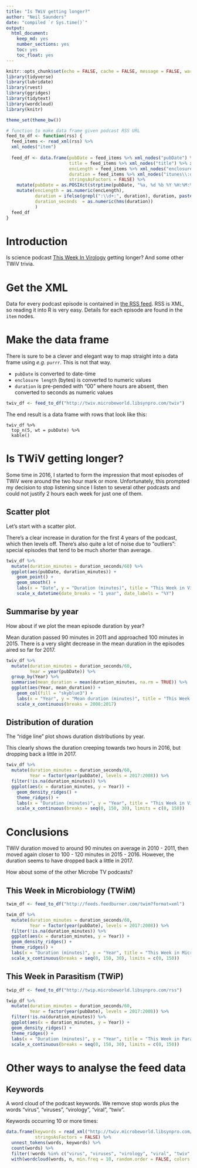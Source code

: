 ```yaml
---
title: "Is TWiV getting longer?"
author: "Neil Saunders"
date: "compiled `r Sys.time()`"
output: 
  html_document: 
    keep_md: yes
    number_sections: yes
    toc: yes
    toc_float: yes
---
```


```r
knitr::opts_chunk$set(echo = FALSE, cache = FALSE, message = FALSE, warning = FALSE, fig.path = "../../figures/")
library(tidyverse)
library(lubridate)
library(rvest)
library(ggridges)
library(tidytext)
library(wordcloud)
library(knitr)

theme_set(theme_bw())

# function to make data frame given podcast RSS URL
feed_to_df <- function(rss) {
  feed_items <- read_xml(rss) %>%
  xml_nodes("item")
  
  feed_df <- data.frame(pubDate = feed_items %>% xml_nodes("pubDate") %>% xml_text(),
                        title = feed_items %>% xml_nodes("title") %>% xml_text(),
                        encLength = feed_items %>% xml_nodes("enclosure") %>% xml_attr("length"),
                        duration = feed_items %>% xml_nodes("itunes\\:duration") %>% xml_text(),
                        stringsAsFactors = FALSE) %>%
    mutate(pubDate = as.POSIXct(strptime(pubDate, "%a, %d %b %Y %H:%M:%S +0000"))) %>%
    mutate(encLength = as.numeric(encLength),
           duration = ifelse(grepl(":\\d+:", duration), duration, paste0("00:", duration)),
           duration_seconds  = as.numeric(hms(duration))
           )
  feed_df
}
```

# Introduction
Is science podcast [This Week In Virology](http://www.microbe.tv/twiv/) getting longer? And some other TWiV trivia.

# Get the XML
Data for every podcast episode is contained in [the RSS feed](http://twiv.microbeworld.libsynpro.com/twiv). RSS is XML, so reading it into R is very easy. Details for each episode are found in the `item` nodes.

# Make the data frame
There is sure to be a clever and elegant way to map straight into a data frame using _e.g._ `purrr`. This is not that way.

- `pubDate` is converted to date-time
- `enclosure length` (bytes) is converted to numeric values
- `duration` is pre-pended with "00" where hours are absent, then converted to seconds as numeric values

```r
twiv_df <- feed_to_df("http://twiv.microbeworld.libsynpro.com/twiv")
```

The end result is a data frame with rows that look like this:

```r-df-rows
twiv_df %>%
  top_n(5, wt = pubDate) %>%
  kable()
```

# Is TWiV getting longer?
Some time in 2016, I started to form the impression that most episodes of TWiV were around the two hour mark or more. Unfortunately, this prompted my decision to stop listening since I listen to several other podcasts and could not justify 2 hours each week for just one of them.

## Scatter plot
Let's start with a scatter plot.

There's a clear increase in duration for the first 4 years of the podcast, which then levels off. There's also quite a lot of noise due to "outliers": special episodes that tend to be much shorter than average.

```r
twiv_df %>% 
  mutate(duration_minutes = duration_seconds/60) %>% 
  ggplot(aes(pubDate, duration_minutes)) + 
    geom_point() + 
    geom_smooth() + 
    labs(x = "Date", y = "Duration (minutes)", title = "This Week in Virology Episode Duration") + 
    scale_x_datetime(date_breaks = "1 year", date_labels = "%Y")
```

## Summarise by year
How about if we plot the mean episode duration by year?

Mean duration passed 90 minutes in 2011 and approached 100 minutes in 2015. There is a very slight decrease in the mean duration in the episodes aired so far for 2017.

```r
twiv_df %>% 
  mutate(duration_minutes = duration_seconds/60,
         Year = year(pubDate)) %>%
  group_by(Year) %>%
  summarise(mean_duration = mean(duration_minutes, na.rm = TRUE)) %>%
  ggplot(aes(Year, mean_duration)) + 
    geom_col(fill = "skyblue3") + 
    labs(x = "Year", y = "Mean duration (minutes)", title = "This Week in Virology Mean Episode Duration By Year") +
    scale_x_continuous(breaks = 2008:2017)
```

## Distribution of duration
The "ridge line" plot shows duration distributions by year.

This clearly shows the duration creeping towards two hours in 2016, but dropping back a little in 2017.

```r
twiv_df %>% 
  mutate(duration_minutes = duration_seconds/60,
         Year = factor(year(pubDate), levels = 2017:2008)) %>%
  filter(!is.na(duration_minutes)) %>%
  ggplot(aes(x = duration_minutes, y = Year)) + 
    geom_density_ridges() + 
    theme_ridges() + 
    labs(x = "Duration (minutes)", y = "Year", title = "This Week in Virology Episode Duration Distribution By Year") +
    scale_x_continuous(breaks = seq(0, 150, 30), limits = c(0, 150))
```

# Conclusions
TWiV duration moved to around 90 minutes on average in 2010 - 2011, then moved again closer to 100 - 120 minutes in 2015 - 2016. However, the duration seems to have dropped back a little in 2017.

How about some of the other Microbe TV podcasts?

## This Week in Microbiology (TWiM)
```r
twim_df <- feed_to_df("http://feeds.feedburner.com/twim?format=xml")

twim_df %>% 
  mutate(duration_minutes = duration_seconds/60,
         Year = factor(year(pubDate), levels = 2017:2008)) %>%
  filter(!is.na(duration_minutes)) %>%
  ggplot(aes(x = duration_minutes, y = Year)) + 
  geom_density_ridges() + 
  theme_ridges() + 
  labs(x = "Duration (minutes)", y = "Year", title = "This Week in Microbiology Episode Duration Distribution By Year") +
  scale_x_continuous(breaks = seq(0, 150, 30), limits = c(0, 150))
```

## This Week in Parasitism (TWiP)
```r
twip_df <- feed_to_df("http://twip.microbeworld.libsynpro.com/rss")

twip_df %>% 
  mutate(duration_minutes = duration_seconds/60,
         Year = factor(year(pubDate), levels = 2017:2008)) %>%
  filter(!is.na(duration_minutes)) %>%
  ggplot(aes(x = duration_minutes, y = Year)) + 
  geom_density_ridges() + 
  theme_ridges() + 
  labs(x = "Duration (minutes)", y = "Year", title = "This Week in Parasitism Episode Duration Distribution By Year") +
  scale_x_continuous(breaks = seq(0, 150, 30), limits = c(0, 150))
```

# Other ways to analyse the feed data
## Keywords
A word cloud of the podcast keywords. We remove stop words plus the words "virus", "viruses", "virology", "viral", "twiv".

Keywords occurring 10 or more times:
```r
data.frame(keywords = read_xml("http://twiv.microbeworld.libsynpro.com/twiv") %>% xml_nodes("item itunes\\:keywords") %>% xml_text(), 
           stringsAsFactors = FALSE) %>% 
  unnest_tokens(words, keywords) %>% 
  count(words) %>% 
  filter(!words %in% c("virus", "viruses", "virology", "viral", "twiv", stop_words$word)) %>% 
  with(wordcloud(words, n, min.freq = 10, random.order = FALSE, colors = brewer.pal(11, "Spectral")))
```